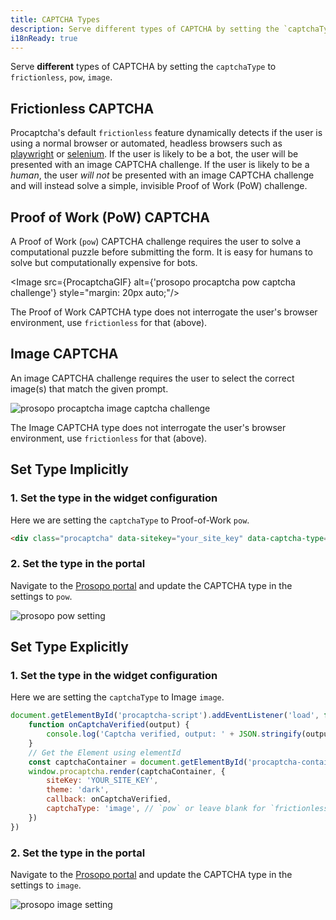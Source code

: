 ```yaml
---
title: CAPTCHA Types
description: Serve different types of CAPTCHA by setting the `captchaType` to `frictionless`, `pow`, `image`.
i18nReady: true
---
```


Serve **different** types of CAPTCHA by setting the `captchaType` to `frictionless`, `pow`, `image`.

## Frictionless CAPTCHA

Procaptcha's default `frictionless` feature dynamically detects if the user is using a normal browser or automated,
headless browsers such as [playwright](https://playwright.dev/) or [selenium](https://www.selenium.dev/). If the user is
likely to be a bot, the user will be presented with an image CAPTCHA challenge. If the user is likely to be a *human*, the
user *will not* be presented with an image CAPTCHA challenge and will instead solve a simple, invisible Proof of Work
(PoW) challenge.

## Proof of Work (PoW) CAPTCHA

A Proof of Work (`pow`) CAPTCHA challenge requires the user to solve a computational puzzle before submitting the form. It is easy for humans to solve but computationally expensive for bots.

<Image src={ProcaptchaGIF} alt={'prosopo procaptcha pow captcha challenge'} style="margin: 20px auto;"/>

The Proof of Work CAPTCHA type does not interrogate the user's browser environment, use `frictionless` for that (above).

## Image CAPTCHA

An image CAPTCHA challenge requires the user to select the correct image(s) that match the given prompt.

<Image
    src={ImageCaptcha}
    alt="prosopo procaptcha image captcha challenge"
    style="margin: 0 auto;"
/>

The Image CAPTCHA type does not interrogate the user's browser environment, use `frictionless` for that (above).

## Set Type Implicitly

### 1. Set the type in the widget configuration

Here we are setting the `captchaType` to Proof-of-Work `pow`.

```html
<div class="procaptcha" data-sitekey="your_site_key" data-captcha-type="pow"></div>
```

### 2. Set the type in the portal

Navigate to the [Prosopo portal](https://portal.prosopo.io) and update the CAPTCHA type in the settings to `pow`.

<Image
    src={PoWSettings}
    alt="prosopo pow setting"/>

## Set Type Explicitly

### 1. Set the type in the widget configuration

Here we are setting the `captchaType` to Image `image`.

```javascript
document.getElementById('procaptcha-script').addEventListener('load', function () {
    function onCaptchaVerified(output) {
        console.log('Captcha verified, output: ' + JSON.stringify(output))
    }
    // Get the Element using elementId
    const captchaContainer = document.getElementById('procaptcha-container')
    window.procaptcha.render(captchaContainer, {
        siteKey: 'YOUR_SITE_KEY',
        theme: 'dark',
        callback: onCaptchaVerified,
        captchaType: 'image', // `pow` or leave blank for `frictionless`
    })
})
```

### 2. Set the type in the portal

Navigate to the [Prosopo portal](https://portal.prosopo.io) and update the CAPTCHA type in the settings to `image`.

<Image
    src={ImageSettings}
    alt="prosopo image setting"/>

